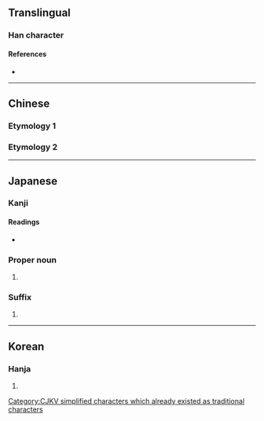 {{character info/new}}
==Translingual==
{{Han simplified forms|莊|荘|庄}}

===Han character===
{{Han char|rn=53|rad=广|as=03|sn=6|four=00214|canj=IG|ids=⿸广土}}

====References====
* {{Han ref|kx=0343.180|dkj=09234|dj=0653.050|hdz=20873.050|uh=5E84|ud=24196|bh=C9DC|bd=51676}}

----

==Chinese==

===Etymology 1===
{{zh-see|莊}}

===Etymology 2===
{{zh-see|廡|v}}

----

==Japanese==

===Kanji===
{{ja-kanji|grade=n|rs=广03}}

====Readings====
* {{ja-readings|on=[[そう]] (sō), [[しょう]] (shō), [[ほう]] (hō)|kun=[[いなか]] (inaka), [[むらざと]] (murazato)}}

===Proper noun===
{{ja-pos|proper|しょう}}

# {{given name|male|lang=ja|sort=しょう}}

===Suffix===
{{ja-pos|suffix|しょう}}

# {{alternative form of|荘|lang=ja}}

----

==Korean==

===Hanja===
{{ko-hanja|hangeul=[[장]]|rv=jang|mr=chang}}

# {{defn|lang=ko|sort=广03}}

[[Category:CJKV simplified characters which already existed as traditional characters]]